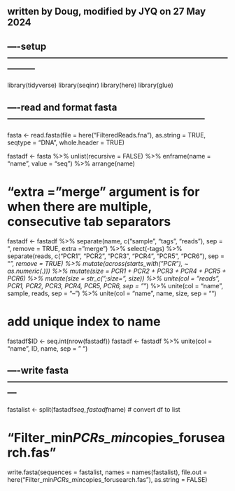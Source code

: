 ## written by Doug, modified by JYQ on 27 May 2024
## ----setup---------------------------------------------------------------------------------
library(tidyverse)
library(seqinr)
library(here)
library(glue)

## ----read and format fasta-----------------------------------------------------------------
fasta <- read.fasta(file = here("FilteredReads.fna"), as.string = TRUE, seqtype = "DNA", whole.header = TRUE)

fastadf <- fasta %>% 
  unlist(recursive = FALSE) %>% 
  enframe(name = "name", value = "seq") %>% 
  arrange(name)

# "extra = "merge" argument is for when there are multiple, consecutive tab separators
fastadf <- fastadf %>% 
    separate(name, c("sample", "tags", "reads"), sep = "\t", 
             remove = TRUE, extra = "merge") %>% 
    select(-tags) %>% 
    separate(reads, c("PCR1", "PCR2", "PCR3", "PCR4", "PCR5", "PCR6"), sep = "_", remove = TRUE) %>% 
    mutate(across(starts_with("PCR"), ~ as.numeric(.))) %>% 
    mutate(size = PCR1 + PCR2 + PCR3 + PCR4 + PCR5 + PCR6) %>% 
    mutate(size = str_c(";size=", size)) %>% 
    unite(col = "reads", PCR1, PCR2, PCR3, PCR4, PCR5, PCR6, sep = "_") %>% 
    unite(col = "name", sample, reads, sep = "--") %>% 
    unite(col = "name", name, size, sep = "")

# add unique index to name
fastadf$ID <- seq.int(nrow(fastadf))
fastadf <- fastadf %>% 
  unite(col = "name", ID, name, sep = " ")

## ----write fasta---------------------------------------------------------------------------
fastalist <- split(fastadf$seq, fastadf$name) # convert df to list

# "Filter_min*PCRs_min*copies_forusearch.fas"

write.fasta(sequences = fastalist, 
            names = names(fastalist), 
            file.out = here("Filter_min*PCRs_min*copies_forusearch.fas"), 
            as.string = FALSE)


